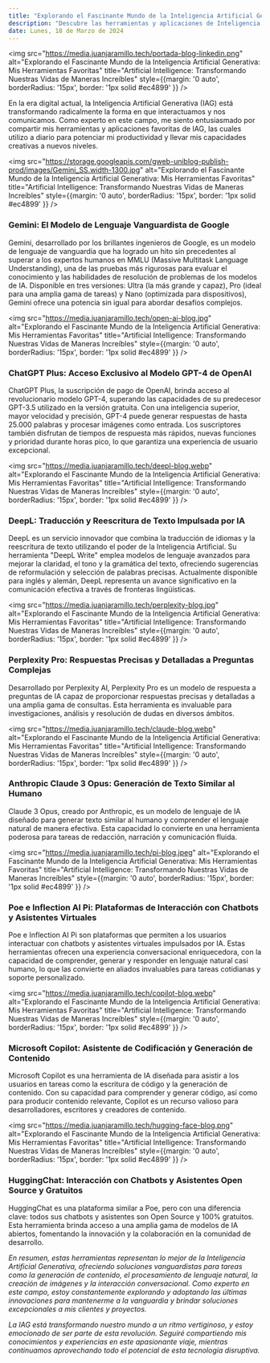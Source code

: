 ```yaml
---
title: "Explorando el Fascinante Mundo de la Inteligencia Artificial Generativa: Mis Herramientas Favoritas"
description: "Descubre las herramientas y aplicaciones de Inteligencia Artificial Generativa que utilizo a diario para potenciar mi productividad y llevar mis capacidades creativas a nuevos niveles."
date: Lunes, 18 de Marzo de 2024
---
```

<img src="https://media.juanjaramillo.tech/portada-blog-linkedin.png" alt="Explorando el Fascinante Mundo de la Inteligencia Artificial Generativa: Mis Herramientas Favoritas" title="Artificial Intelligence: Transformando Nuestras Vidas de Maneras Increíbles" style={{margin: '0 auto', borderRadius: '15px', border: '1px solid #ec4899' }} />


En la era digital actual, la Inteligencia Artificial Generativa (IAG) está transformando radicalmente la forma en que interactuamos y nos comunicamos. Como experto en este campo, me siento entusiasmado por compartir mis herramientas y aplicaciones favoritas de IAG, las cuales utilizo a diario para potenciar mi productividad y llevar mis capacidades creativas a nuevos niveles.

<img src="https://storage.googleapis.com/gweb-uniblog-publish-prod/images/Gemini_SS.width-1300.jpg" alt="Explorando el Fascinante Mundo de la Inteligencia Artificial Generativa: Mis Herramientas Favoritas" title="Artificial Intelligence: Transformando Nuestras Vidas de Maneras Increíbles" style={{margin: '0 auto', borderRadius: '15px', border: '1px solid #ec4899' }} />


### Gemini: El Modelo de Lenguaje Vanguardista de Google

Gemini, desarrollado por los brillantes ingenieros de Google, es un modelo de lenguaje de vanguardia que ha logrado un hito sin precedentes al superar a los expertos humanos en MMLU (Massive Multitask Language Understanding), una de las pruebas más rigurosas para evaluar el conocimiento y las habilidades de resolución de problemas de los modelos de IA. Disponible en tres versiones: Ultra (la más grande y capaz), Pro (ideal para una amplia gama de tareas) y Nano (optimizada para dispositivos), Gemini ofrece una potencia sin igual para abordar desafíos complejos.

<img src="https://media.juanjaramillo.tech/open-ai-blog.jpg" alt="Explorando el Fascinante Mundo de la Inteligencia Artificial Generativa: Mis Herramientas Favoritas" title="Artificial Intelligence: Transformando Nuestras Vidas de Maneras Increíbles" style={{margin: '0 auto', borderRadius: '15px', border: '1px solid #ec4899' }} />


### ChatGPT Plus: Acceso Exclusivo al Modelo GPT-4 de OpenAI

ChatGPT Plus, la suscripción de pago de OpenAI, brinda acceso al revolucionario modelo GPT-4, superando las capacidades de su predecesor GPT-3.5 utilizado en la versión gratuita. Con una inteligencia superior, mayor velocidad y precisión, GPT-4 puede generar respuestas de hasta 25.000 palabras y procesar imágenes como entrada. Los suscriptores también disfrutan de tiempos de respuesta más rápidos, nuevas funciones y prioridad durante horas pico, lo que garantiza una experiencia de usuario excepcional.

<img src="https://media.juanjaramillo.tech/deepl-blog.webp" alt="Explorando el Fascinante Mundo de la Inteligencia Artificial Generativa: Mis Herramientas Favoritas" title="Artificial Intelligence: Transformando Nuestras Vidas de Maneras Increíbles" style={{margin: '0 auto', borderRadius: '15px', border: '1px solid #ec4899' }} />


### DeepL: Traducción y Reescritura de Texto Impulsada por IA

DeepL es un servicio innovador que combina la traducción de idiomas y la reescritura de texto utilizando el poder de la Inteligencia Artificial. Su herramienta "DeepL Write" emplea modelos de lenguaje avanzados para mejorar la claridad, el tono y la gramática del texto, ofreciendo sugerencias de reformulación y selección de palabras precisas. Actualmente disponible para inglés y alemán, DeepL representa un avance significativo en la comunicación efectiva a través de fronteras lingüísticas.

<img src="https://media.juanjaramillo.tech/perplexity-blog.jpg" alt="Explorando el Fascinante Mundo de la Inteligencia Artificial Generativa: Mis Herramientas Favoritas" title="Artificial Intelligence: Transformando Nuestras Vidas de Maneras Increíbles" style={{margin: '0 auto', borderRadius: '15px', border: '1px solid #ec4899' }} />


### Perplexity Pro: Respuestas Precisas y Detalladas a Preguntas Complejas

Desarrollado por Perplexity AI, Perplexity Pro es un modelo de respuesta a preguntas de IA capaz de proporcionar respuestas precisas y detalladas a una amplia gama de consultas. Esta herramienta es invaluable para investigaciones, análisis y resolución de dudas en diversos ámbitos.

<img src="https://media.juanjaramillo.tech/claude-blog.webp" alt="Explorando el Fascinante Mundo de la Inteligencia Artificial Generativa: Mis Herramientas Favoritas" title="Artificial Intelligence: Transformando Nuestras Vidas de Maneras Increíbles" style={{margin: '0 auto', borderRadius: '15px', border: '1px solid #ec4899' }} />


### Anthropic Claude 3 Opus: Generación de Texto Similar al Humano

Claude 3 Opus, creado por Anthropic, es un modelo de lenguaje de IA diseñado para generar texto similar al humano y comprender el lenguaje natural de manera efectiva. Esta capacidad lo convierte en una herramienta poderosa para tareas de redacción, narración y comunicación fluida.

<img src="https://media.juanjaramillo.tech/pi-blog.jpeg" alt="Explorando el Fascinante Mundo de la Inteligencia Artificial Generativa: Mis Herramientas Favoritas" title="Artificial Intelligence: Transformando Nuestras Vidas de Maneras Increíbles" style={{margin: '0 auto', borderRadius: '15px', border: '1px solid #ec4899' }} />


### Poe e Inflection AI Pi: Plataformas de Interacción con Chatbots y Asistentes Virtuales

Poe e Inflection AI Pi son plataformas que permiten a los usuarios interactuar con chatbots y asistentes virtuales impulsados por IA. Estas herramientas ofrecen una experiencia conversacional enriquecedora, con la capacidad de comprender, generar y responder en lenguaje natural casi humano, lo que las convierte en aliados invaluables para tareas cotidianas y soporte personalizado.

<img src="https://media.juanjaramillo.tech/copilot-blog.webp" alt="Explorando el Fascinante Mundo de la Inteligencia Artificial Generativa: Mis Herramientas Favoritas" title="Artificial Intelligence: Transformando Nuestras Vidas de Maneras Increíbles" style={{margin: '0 auto', borderRadius: '15px', border: '1px solid #ec4899' }} />


### Microsoft Copilot: Asistente de Codificación y Generación de Contenido

Microsoft Copilot es una herramienta de IA diseñada para asistir a los usuarios en tareas como la escritura de código y la generación de contenido. Con su capacidad para comprender y generar código, así como para producir contenido relevante, Copilot es un recurso valioso para desarrolladores, escritores y creadores de contenido.

<img src="https://media.juanjaramillo.tech/hugging-face-blog.png" alt="Explorando el Fascinante Mundo de la Inteligencia Artificial Generativa: Mis Herramientas Favoritas" title="Artificial Intelligence: Transformando Nuestras Vidas de Maneras Increíbles" style={{margin: '0 auto', borderRadius: '15px', border: '1px solid #ec4899' }} />


### HuggingChat: Interacción con Chatbots y Asistentes Open Source y Gratuitos

HuggingChat es una plataforma similar a Poe, pero con una diferencia clave: todos sus chatbots y asistentes son Open Source y 100% gratuitos. Esta herramienta brinda acceso a una amplia gama de modelos de IA abiertos, fomentando la innovación y la colaboración en la comunidad de desarrollo.

_En resumen, estas herramientas representan lo mejor de la Inteligencia Artificial Generativa, ofreciendo soluciones vanguardistas para tareas como la generación de contenido, el procesamiento de lenguaje natural, la creación de imágenes y la interacción conversacional. Como experto en este campo, estoy constantemente explorando y adoptando las últimas innovaciones para mantenerme a la vanguardia y brindar soluciones excepcionales a mis clientes y proyectos._

_La IAG está transformando nuestro mundo a un ritmo vertiginoso, y estoy emocionado de ser parte de esta revolución. Seguiré compartiendo mis conocimientos y experiencias en este apasionante viaje, mientras continuamos aprovechando todo el potencial de esta tecnología disruptiva._
